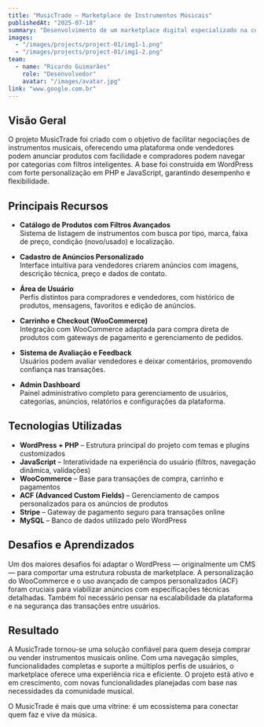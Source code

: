 ```yaml
---
title: "MusicTrade – Marketplace de Instrumentos Músicais"
publishedAt: "2025-07-18"
summary: "Desenvolvimento de um marketplace digital especializado na compra e venda de instrumentos musicais, conectando músicos, lojistas e entusiastas em um ambiente seguro, acessível e responsivo."
images:
  - "/images/projects/project-01/img1-1.png"
  - "/images/projects/project-01/img1-2.png"
team:
  - name: "Ricardo Guimarães"
    role: "Desenvolvedor"
    avatar: "/images/avatar.jpg"
link: "www.google.com.br"
---
```

## Visão Geral

O projeto MusicTrade foi criado com o objetivo de facilitar negociações de instrumentos musicais, oferecendo uma plataforma onde vendedores podem anunciar produtos com facilidade e compradores podem navegar por categorias com filtros inteligentes. A base foi construída em WordPress com forte personalização em PHP e JavaScript, garantindo desempenho e flexibilidade.

## Principais Recursos

- **Catálogo de Produtos com Filtros Avançados**  
  Sistema de listagem de instrumentos com busca por tipo, marca, faixa de preço, condição (novo/usado) e localização.

- **Cadastro de Anúncios Personalizado**  
  Interface intuitiva para vendedores criarem anúncios com imagens, descrição técnica, preço e dados de contato.

- **Área de Usuário**  
  Perfis distintos para compradores e vendedores, com histórico de produtos, mensagens, favoritos e edição de anúncios.

- **Carrinho e Checkout (WooCommerce)**  
  Integração com WooCommerce adaptada para compra direta de produtos com gateways de pagamento e gerenciamento de pedidos.

- **Sistema de Avaliação e Feedback**  
  Usuários podem avaliar vendedores e deixar comentários, promovendo confiança nas transações.

- **Admin Dashboard**  
  Painel administrativo completo para gerenciamento de usuários, categorias, anúncios, relatórios e configurações da plataforma.

## Tecnologias Utilizadas

- **WordPress + PHP** – Estrutura principal do projeto com temas e plugins customizados  
- **JavaScript** – Interatividade na experiência do usuário (filtros, navegação dinâmica, validações)  
- **WooCommerce** – Base para transações de compra, carrinho e pagamentos  
- **ACF (Advanced Custom Fields)** – Gerenciamento de campos personalizados para os anúncios de produtos  
- **Stripe** – Gateway de pagamento seguro para transações online  
- **MySQL** – Banco de dados utilizado pelo WordPress

## Desafios e Aprendizados

Um dos maiores desafios foi adaptar o WordPress — originalmente um CMS — para comportar uma estrutura robusta de marketplace. A personalização do WooCommerce e o uso avançado de campos personalizados (ACF) foram cruciais para viabilizar anúncios com especificações técnicas detalhadas. Também foi necessário pensar na escalabilidade da plataforma e na segurança das transações entre usuários.

## Resultado

A MusicTrade tornou-se uma solução confiável para quem deseja comprar ou vender instrumentos musicais online. Com uma navegação simples, funcionalidades completas e suporte a múltiplos perfis de usuários, o marketplace oferece uma experiência rica e eficiente. O projeto está ativo e em crescimento, com novas funcionalidades planejadas com base nas necessidades da comunidade musical.

O MusicTrade é mais que uma vitrine: é um ecossistema para conectar quem faz e vive da música.